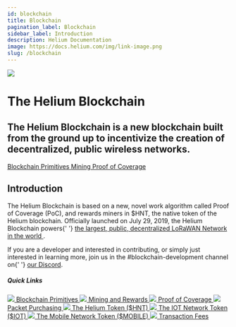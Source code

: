 ```yaml
---
id: blockchain
title: Blockchain
pagination_label: Blockchain
sidebar_label: Introduction
description: Helium Documentation
image: https://docs.helium.com/img/link-image.png
slug: /blockchain
---
```



<div class="container" style={{ padding: 0, marginBottom: 60 }}>
  <div class="row">
    <div class="col col--12">
      <div class="flex">
        <img className="headericon" src={useBaseUrl('img/archive/blockchain/blockchainicon.png')} />
        <div className="headertext">
          <h1 style={{ marginTop: 0 }}>The Helium Blockchain</h1>
          <h2 className="subtitle">
            The Helium Blockchain is a new blockchain built from the ground up to incentivize the
            creation of decentralized, public wireless networks.
          </h2>
          <div>
            <a href="/archive/blockchain/blockchain-primitives">
              <span class="badge badge--secondary">Blockchain Primitives</span>
            </a>
            <a href="/archive/blockchain/mining">
              <span class="badge badge--secondary">Mining</span>
            </a>
            <a href="/iot-proof-of-coverage">
              <span class="badge badge--secondary">Proof of Coverage</span>
            </a>
          </div>
        </div>
      </div>
    </div>
  </div>
</div>

<div class="container" style={{ padding: 0 }}>
  <div class="row">
    <div class="col col--12">
      <h2>Introduction</h2>
    </div>
    <div class="col col--6">
      <p>
        The Helium Blockchain is based on a new, novel work algorithm called Proof of Coverage
        (PoC), and rewards miners in $HNT, the native token of the Helium blockchain. Officially
        launched on July 29, 2019, the Helium Blockchain powers{' '}
        <a href="https://explorer.helium.com">
          the largest, public, decentralized LoRaWAN Network in the world
        </a>
        .
      </p>
      <p style={{ marginBottom: 50 }}>
        If you are a developer and interested in contributing, or simply just interested in learning
        more, join us in the #blockchain-development channel on{' '}
        <a href="https://discord.gg/helium">our Discord</a>.
      </p>
    </div>
    <div class="col col--5 col--offset-1 " style={{ marginBottom: 100 }}>
      <h5 style={{ marginTop: 0 }}>Quick Links</h5>
      <a className="block" href="/archive/blockchain/blockchain-primitives">
        <img className="docicon" src={useBaseUrl('img/icons/docicon.svg')} /> Blockchain Primitives
      </a>
      <a className="block" href="/archive/blockchain/mining">
        <img className="docicon" src={useBaseUrl('img/icons/docicon.svg')} /> Mining and Rewards
      </a>
      <a className="block" href="/iot-proof-of-coverage">
        <img className="docicon" src={useBaseUrl('img/icons/docicon.svg')} /> Proof of Coverage
      </a>
      <a className="block" href="/archive/blockchain/packet-purchasing">
        <img className="docicon" src={useBaseUrl('img/icons/docicon.svg')} /> Packet Purchasing
      </a>
      <a className="block" href="/hnt-token">
        <img className="docicon" src={useBaseUrl('img/icons/docicon.svg')} /> The Helium Token
        ($HNT)
      </a>
      <a className="block" href="/iot-token">
        <img className="docicon" src={useBaseUrl('img/icons/docicon.svg')} /> The IOT Network Token
        ($IOT)
      </a>
      <a className="block" href="/mobile-token">
        <img className="docicon" src={useBaseUrl('img/icons/docicon.svg')} /> The Mobile Network
        Token ($MOBILE)
      </a>
      <a className="block" href="/iot-transaction-fees">
        <img className="docicon" src={useBaseUrl('img/icons/docicon.svg')} /> Transaction Fees
      </a>
    </div>
  </div>
</div>
